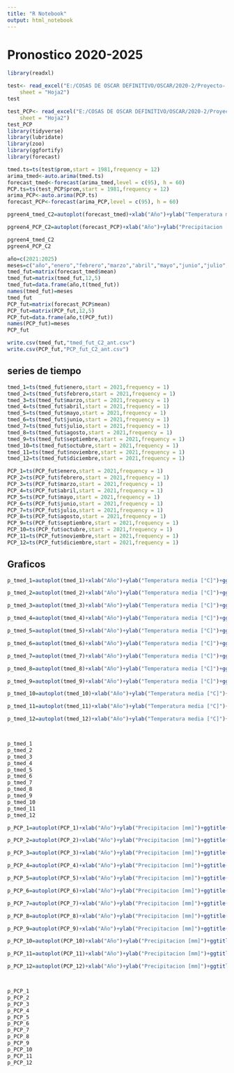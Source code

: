 ```yaml
---
title: "R Notebook"
output: html_notebook
---
```


# Pronostico 2020-2025
```r
library(readxl)

test<- read_excel("E:/COSAS DE OSCAR DEFINITIVO/OSCAR/2020-2/Proyecto- PAPA/ANOMALIAS/ANOMALIAS POR CLUSTER/entrada pror departamento/antioquia/C1/tmed_ant_C1.xlsx", 
    sheet = "Hoja2")
test

test_PCP<- read_excel("E:/COSAS DE OSCAR DEFINITIVO/OSCAR/2020-2/Proyecto- PAPA/ANOMALIAS/ANOMALIAS POR CLUSTER/entrada pror departamento/antioquia/C1/PCP_ant_C1.xlsx", 
    sheet = "Hoja2")
test_PCP
library(tidyverse)
library(lubridate)
library(zoo)
library(ggfortify)
library(forecast)

tmed.ts=ts(test$prom,start = 1981,frequency = 12)
arima_tmed<-auto.arima(tmed.ts)
forecast_tmed<-forecast(arima_tmed,level = c(95), h = 60)
PCP.ts=ts(test_PCP$prom,start = 1981,frequency = 12)
arima_PCP<-auto.arima(PCP.ts)
forecast_PCP<-forecast(arima_PCP,level = c(95), h = 60)

pgreen4_tmed_C2=autoplot(forecast_tmed)+xlab("Año")+ylab("Temperatura media [°C]")+ggtitle("Pronostico Temperatura media C2 - Antioquia",subtitle = "Periodo 1981-2025")

pgreen4_PCP_C2=autoplot(forecast_PCP)+xlab("Año")+ylab("Precipitacion [mm]")+ggtitle("Precipitacion C2 - Antioquia",subtitle = "Periodo 1981-2025")

pgreen4_tmed_C2
pgreen4_PCP_C2

```


```r
año=c(2021:2025)
meses=c("año","enero","febrero","marzo","abril","mayo","junio","julio","agosto","septiembre","octubre","noviembre","diciembre")
tmed_fut=matrix(forecast_tmed$mean)
tmed_fut=matrix(tmed_fut,12,5)
tmed_fut=data.frame(año,t(tmed_fut))
names(tmed_fut)=meses
tmed_fut
PCP_fut=matrix(forecast_PCP$mean)
PCP_fut=matrix(PCP_fut,12,5)
PCP_fut=data.frame(año,t(PCP_fut))
names(PCP_fut)=meses
PCP_fut

write.csv(tmed_fut,"tmed_fut_C2_ant.csv")
write.csv(PCP_fut,"PCP_fut_C2_ant.csv")
```

## series de tiempo

```r
tmed_1=ts(tmed_fut$enero,start = 2021,frequency = 1)
tmed_2=ts(tmed_fut$febrero,start = 2021,frequency = 1)
tmed_3=ts(tmed_fut$marzo,start = 2021,frequency = 1)
tmed_4=ts(tmed_fut$abril,start = 2021,frequency = 1)
tmed_5=ts(tmed_fut$mayo,start = 2021,frequency = 1)
tmed_6=ts(tmed_fut$junio,start = 2021,frequency = 1)
tmed_7=ts(tmed_fut$julio,start = 2021,frequency = 1)
tmed_8=ts(tmed_fut$agosto,start = 2021,frequency = 1)
tmed_9=ts(tmed_fut$septiembre,start = 2021,frequency = 1)
tmed_10=ts(tmed_fut$octubre,start = 2021,frequency = 1)
tmed_11=ts(tmed_fut$noviembre,start = 2021,frequency = 1)
tmed_12=ts(tmed_fut$diciembre,start = 2021,frequency = 1)

PCP_1=ts(PCP_fut$enero,start = 2021,frequency = 1)
PCP_2=ts(PCP_fut$febrero,start = 2021,frequency = 1)
PCP_3=ts(PCP_fut$marzo,start = 2021,frequency = 1)
PCP_4=ts(PCP_fut$abril,start = 2021,frequency = 1)
PCP_5=ts(PCP_fut$mayo,start = 2021,frequency = 1)
PCP_6=ts(PCP_fut$junio,start = 2021,frequency = 1)
PCP_7=ts(PCP_fut$julio,start = 2021,frequency = 1)
PCP_8=ts(PCP_fut$agosto,start = 2021,frequency = 1)
PCP_9=ts(PCP_fut$septiembre,start = 2021,frequency = 1)
PCP_10=ts(PCP_fut$octubre,start = 2021,frequency = 1)
PCP_11=ts(PCP_fut$noviembre,start = 2021,frequency = 1)
PCP_12=ts(PCP_fut$diciembre,start = 2021,frequency = 1)

```
## Graficos

```r
p_tmed_1=autoplot(tmed_1)+xlab("Año")+ylab("Temperatura media [°C]")+ggtitle("Temperatura media C2 - Antioquia del mes: Enero",subtitle = "Periodo 2021-2025 Fase: Senescencia y Cosecha")+ geom_line(aes(y=tmed_1,colour="T. media °C"))  + geom_line(aes(y=16,colour="T. min Verticillium °C"))+ scale_colour_manual("", values=c("T. media °C"="black", "T. min Verticillium °C"="green4"))

p_tmed_2=autoplot(tmed_2)+xlab("Año")+ylab("Temperatura media [°C]")+ggtitle("Temperatura media C2 - Antioquia del mes: Febrero",subtitle = "Periodo 2021-2025 Fase: Germinacion")+ geom_line(aes(y=tmed_2,colour="T. media °C"))  + geom_line(aes(y=16,colour="T. min Verticillium °C"))+ scale_colour_manual("", values=c("T. media °C"="black", "T. min Verticillium °C"="green4"))

p_tmed_3=autoplot(tmed_3)+xlab("Año")+ylab("Temperatura media [°C]")+ggtitle("Temperatura media C2 - Antioquia del mes: Marzo",subtitle = "Periodo 2021-2025 Fase: Crec. Vegetativo, Ini. Tuberizacion y Llenado de tuberculo")+ geom_line(aes(y=tmed_3,colour="T. media °C"))  + geom_line(aes(y=16,colour="T. min Verticillium °C"))+ scale_colour_manual("", values=c("T. media °C"="black", "T. min Verticillium °C"="green4"))

p_tmed_4=autoplot(tmed_4)+xlab("Año")+ylab("Temperatura media [°C]")+ggtitle("Temperatura media C2 - Antioquia del mes: Abril",subtitle = "Periodo 2021-2025 Fase: Llenado de tuberculo")+ geom_line(aes(y=tmed_4,colour="T. media °C"))  + geom_line(aes(y=16,colour="T. min Verticillium °C"))+ scale_colour_manual("", values=c("T. media °C"="black", "T. min Verticillium °C"="green4"))

p_tmed_5=autoplot(tmed_5)+xlab("Año")+ylab("Temperatura media [°C]")+ggtitle("Temperatura media C2 - Antioquia del mes: Mayo",subtitle = "Periodo 2021-2025 Fase: Llenado de tuberculo y Senescencia")+ geom_line(aes(y=tmed_5,colour="T. media °C"))  + geom_line(aes(y=16,colour="T. min Verticillium °C"))+ scale_colour_manual("", values=c("T. media °C"="black", "T. min Verticillium °C"="green4"))

p_tmed_6=autoplot(tmed_6)+xlab("Año")+ylab("Temperatura media [°C]")+ggtitle("Temperatura media C2 - Antioquia del mes: Junio",subtitle = "Periodo 2021-2025 Fase: Senescencia")+ geom_line(aes(y=tmed_6,colour="T. media °C"))  + geom_line(aes(y=16,colour="T. min Verticillium °C"))+ scale_colour_manual("", values=c("T. media °C"="black", "T. min Verticillium °C"="green4"))

p_tmed_7=autoplot(tmed_7)+xlab("Año")+ylab("Temperatura media [°C]")+ggtitle("Temperatura media C2 - Antioquia del mes: Julio",subtitle = "Periodo 2021-2025 Fase: Senescencia y Cosecha")+ geom_line(aes(y=tmed_7,colour="T. media °C"))  + geom_line(aes(y=16,colour="T. min Verticillium °C"))+ scale_colour_manual("", values=c("T. media °C"="black", "T. min Verticillium °C"="green4"))

p_tmed_8=autoplot(tmed_8)+xlab("Año")+ylab("Temperatura media [°C]")+ggtitle("Temperatura media C2 - Antioquia del mes: Agosto",subtitle = "Periodo 2021-2025 Fase: Germinacion")+ geom_line(aes(y=tmed_8,colour="T. media °C"))  + geom_line(aes(y=16,colour="T. min Verticillium °C"))+ scale_colour_manual("", values=c("T. media °C"="black", "T. min Verticillium °C"="green4"))

p_tmed_9=autoplot(tmed_9)+xlab("Año")+ylab("Temperatura media [°C]")+ggtitle("Temperatura media C2 - Antioquia del mes: Septiembre",subtitle = "Periodo 2021-2025 Fase: Crec. Vegetativo, Ini. Tuberizacion y Llenado de tuberculo")+ geom_line(aes(y=tmed_9,colour="T. media °C"))  + geom_line(aes(y=16,colour="T. min Verticillium °C"))+ scale_colour_manual("", values=c("T. media °C"="black", "T. min Verticillium °C"="green4"))

p_tmed_10=autoplot(tmed_10)+xlab("Año")+ylab("Temperatura media [°C]")+ggtitle("Temperatura media C2 - Antioquia del mes: Octubre",subtitle = "Periodo 2021-2025 Fase: Llenado de tuberculo")+ geom_line(aes(y=tmed_10,colour="T. media °C"))  + geom_line(aes(y=16,colour="T. min Verticillium °C"))+ scale_colour_manual("", values=c("T. media °C"="black", "T. min Verticillium °C"="green4"))

p_tmed_11=autoplot(tmed_11)+xlab("Año")+ylab("Temperatura media [°C]")+ggtitle("Temperatura media C2 - Antioquia del mes: Noviembre",subtitle = "Periodo 2021-2025 Fase: Llenado de tuberculo y Senescencia")+ geom_line(aes(y=tmed_11,colour="T. media °C"))  + geom_line(aes(y=16,colour="T. min Verticillium °C"))+ scale_colour_manual("", values=c("T. media °C"="black", "T. min Verticillium °C"="green4"))

p_tmed_12=autoplot(tmed_12)+xlab("Año")+ylab("Temperatura media [°C]")+ggtitle("Temperatura media C2 - Antioquia del mes: Diciembre",subtitle = "Periodo 2021-2025 Fase: Senescencia")+ geom_line(aes(y=tmed_12,colour="T. media °C"))  + geom_line(aes(y=16,colour="T. min Verticillium °C"))+ scale_colour_manual("", values=c("T. media °C"="black", "T. min Verticillium °C"="green4"))



p_tmed_1
p_tmed_2
p_tmed_3
p_tmed_4
p_tmed_5
p_tmed_6
p_tmed_7
p_tmed_8
p_tmed_9
p_tmed_10
p_tmed_11
p_tmed_12

```
```r
p_PCP_1=autoplot(PCP_1)+xlab("Año")+ylab("Precipitacion [mm]")+ggtitle("Pronostico de precipitacion C2 - Antioquia del mes: Enero",subtitle = "Periodo 2021-2025 Etapa: Germinacion")+ geom_line(aes(y=PCP_1,colour="PCP (mm)"))  + geom_line(aes(y=75,colour="Req. PCP (mm)"))+ scale_colour_manual("", values=c("PCP (mm)"="black", "Req. PCP (mm)"="green4"))

p_PCP_2=autoplot(PCP_2)+xlab("Año")+ylab("Precipitacion [mm]")+ggtitle("Pronostico de precipitacion C2 - Antioquia del mes: Febrero",subtitle = "Periodo 2021-2025 Etapa: Crec. Vegetativo e Ini. Tuberizacion")+ geom_line(aes(y=PCP_2,colour="PCP (mm)"))  + geom_line(aes(y=100,colour="Req. PCP (mm)"))+ scale_colour_manual("", values=c("PCP (mm)"="black", "Req. PCP (mm)"="green4"))

p_PCP_3=autoplot(PCP_3)+xlab("Año")+ylab("Precipitacion [mm]")+ggtitle("Pronostico de precipitacion C2 - Antioquia del mes: Marzo",subtitle = "Periodo 2021-2025 Etapa: Ini. Tuberizacion y Llenado de tuberculo")+ geom_line(aes(y=PCP_3,colour="PCP (mm)"))  + geom_line(aes(y=150,colour="Req. PCP (mm)"))+ scale_colour_manual("", values=c("PCP (mm)"="black", "Req. PCP (mm)"="green4"))

p_PCP_4=autoplot(PCP_4)+xlab("Año")+ylab("Precipitacion [mm]")+ggtitle("Pronostico de precipitacion C2 - Antioquia del mes: Abril",subtitle = "Periodo 2021-2025 Etapa: Llenado de tuberculo")+ geom_line(aes(y=PCP_4,colour="PCP (mm)"))  + geom_line(aes(y=150,colour="Req. PCP (mm)"))+ scale_colour_manual("", values=c("PCP (mm)"="black", "Req. PCP (mm)"="green4"))

p_PCP_5=autoplot(PCP_5)+xlab("Año")+ylab("Precipitacion [mm]")+ggtitle("Pronostico de precipitacion C2 - Antioquia del mes: Mayo",subtitle = "Periodo 2021-2025 Etapa: Senescencia")+ geom_line(aes(y=PCP_5,colour="PCP (mm)"))  + geom_line(aes(y=100,colour="Req. PCP (mm)"))+ scale_colour_manual("", values=c("PCP (mm)"="black", "Req. PCP (mm)"="green4"))

p_PCP_6=autoplot(PCP_6)+xlab("Año")+ylab("Precipitacion [mm]")+ggtitle("Pronostico de precipitacion C2 - Antioquia del mes: Junio",subtitle = "Periodo 2021-2025 Etapa: Senescencia y Cosecha")+ geom_line(aes(y=PCP_6,colour="PCP (mm)"))  + geom_line(aes(y=100,colour="Req. PCP (mm)"))+ scale_colour_manual("", values=c("PCP (mm)"="black", "Req. PCP (mm)"="green4"))

p_PCP_7=autoplot(PCP_7)+xlab("Año")+ylab("Precipitacion [mm]")+ggtitle("Pronostico de precipitacion C2 - Antioquia del mes: Julio",subtitle = "Periodo 2021-2025 Etapa: Germinacion")+ geom_line(aes(y=PCP_7,colour="PCP (mm)"))  + geom_line(aes(y=75,colour="Req. PCP (mm)"))+ scale_colour_manual("", values=c("PCP (mm)"="black", "Req. PCP (mm)"="green4"))

p_PCP_8=autoplot(PCP_8)+xlab("Año")+ylab("Precipitacion [mm]")+ggtitle("Pronostico de precipitacion C2 - Antioquia del mes: Agosto",subtitle = "Periodo 2021-2025 Etapa: Crec. Vegetativo e Ini. Tuberizacion")+ geom_line(aes(y=PCP_8,colour="PCP (mm)"))  + geom_line(aes(y=100,colour="Req. PCP (mm)"))+ scale_colour_manual("", values=c("PCP (mm)"="black", "Req. PCP (mm)"="green4"))

p_PCP_9=autoplot(PCP_9)+xlab("Año")+ylab("Precipitacion [mm]")+ggtitle("Pronostico de precipitacion C2 - Antioquia del mes: Septiembre",subtitle = "Periodo 2021-2025 Etapa: Ini. Tuberizacion y Llenado de tuberculo")+ geom_line(aes(y=PCP_9,colour="PCP (mm)"))  + geom_line(aes(y=150,colour="Req. PCP (mm)"))+ scale_colour_manual("", values=c("PCP (mm)"="black", "Req. PCP (mm)"="green4"))

p_PCP_10=autoplot(PCP_10)+xlab("Año")+ylab("Precipitacion [mm]")+ggtitle("Pronostico de precipitacion C2 - Antioquia del mes: Octubre",subtitle = "Periodo 2021-2025 Etapa: Llenado de tuberculo")+ geom_line(aes(y=PCP_10,colour="PCP (mm)"))  + geom_line(aes(y=150,colour="Req. PCP (mm)"))+ scale_colour_manual("", values=c("PCP (mm)"="black", "Req. PCP (mm)"="green4"))

p_PCP_11=autoplot(PCP_11)+xlab("Año")+ylab("Precipitacion [mm]")+ggtitle("Pronostico de precipitacion C2 - Antioquia del mes: Noviembre",subtitle = "Periodo 2021-2025 Etapa: Senescencia")+ geom_line(aes(y=PCP_11,colour="PCP (mm)"))  + geom_line(aes(y=100,colour="Req. PCP (mm)"))+ scale_colour_manual("", values=c("PCP (mm)"="black", "Req. PCP (mm)"="green4"))

p_PCP_12=autoplot(PCP_12)+xlab("Año")+ylab("Precipitacion [mm]")+ggtitle("Pronostico de precipitacion C2 - Antioquia del mes: Diciembre",subtitle = "Periodo 2021-2025 Etapa: Senescencia y Cosecha")+ geom_line(aes(y=PCP_12,colour="PCP (mm)"))  + geom_line(aes(y=100,colour="Req. PCP (mm)"))+ scale_colour_manual("", values=c("PCP (mm)"="black", "Req. PCP (mm)"="green4"))



p_PCP_1
p_PCP_2
p_PCP_3
p_PCP_4
p_PCP_5
p_PCP_6
p_PCP_7
p_PCP_8
p_PCP_9
p_PCP_10
p_PCP_11
p_PCP_12

```







